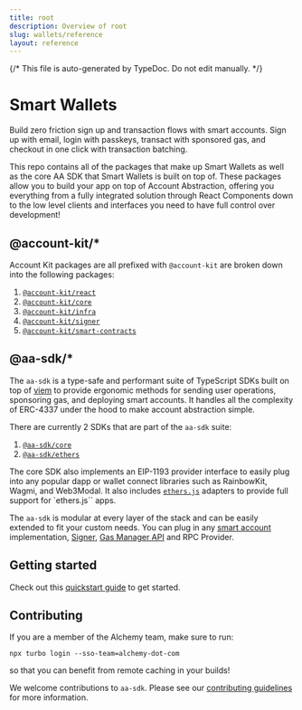 ```yaml
---
title: root
description: Overview of root
slug: wallets/reference
layout: reference
---
```


{/* This file is auto-generated by TypeDoc. Do not edit manually. */}

# Smart Wallets

Build zero friction sign up and transaction flows with smart accounts. Sign up with email, login with passkeys, transact with sponsored gas, and checkout in one click with transaction batching.

This repo contains all of the packages that make up Smart Wallets as well as the core AA SDK that Smart Wallets is built on top of. These packages allow you to build your app on top of Account Abstraction, offering you everything from a fully integrated solution through React Components down to the low level clients and interfaces you need to have full control over development!

## @account-kit/\*

Account Kit packages are all prefixed with `@account-kit` are broken down into the following packages:

1. [`@account-kit/react`](https://github.com/alchemyplatform/aa-sdk/tree/main/account-kit/react)
2. [`@account-kit/core`](https://github.com/alchemyplatform/aa-sdk/tree/main/account-kit/core)
3. [`@account-kit/infra`](https://github.com/alchemyplatform/aa-sdk/tree/main/account-kit/infra)
4. [`@account-kit/signer`](https://github.com/alchemyplatform/aa-sdk/tree/main/account-kit/signer)
5. [`@account-kit/smart-contracts`](https://github.com/alchemyplatform/aa-sdk/tree/main/account-kit/smart-contracts)

## @aa-sdk/\*

The `aa-sdk` is a type-safe and performant suite of TypeScript SDKs built on top of [viem](https://viem.sh/) to provide ergonomic methods for sending user operations, sponsoring gas, and deploying smart accounts. It handles all the complexity of ERC-4337 under the hood to make account abstraction simple.

There are currently 2 SDKs that are part of the `aa-sdk` suite:

1. [`@aa-sdk/core`](https://github.com/alchemyplatform/aa-sdk/tree/main/aa-sdk/core)
2. [`@aa-sdk/ethers`](https://github.com/alchemyplatform/aa-sdk/tree/main/aa-sdk/ethers)

The core SDK also implements an EIP-1193 provider interface to easily plug into any popular dapp or wallet connect libraries such as RainbowKit, Wagmi, and Web3Modal. It also includes [`ethers.js`](https://docs.ethers.org/v5/) adapters to provide full support for \`ethers.js\`\` apps.

The `aa-sdk` is modular at every layer of the stack and can be easily extended to fit your custom needs. You can plug in any [smart account](https://www.alchemy.com/docs/wallets/smart-contracts/choosing-a-smart-account#bring-your-own-smart-account) implementation, [Signer](https://www.alchemy.com/docs/wallets/signer/what-is-a-signer), [Gas Manager API](https://www.alchemy.com/docs/wallets/transactions/sponsor-gas) and RPC Provider.

## Getting started

Check out this [quickstart guide](https://www.alchemy.com/docs/wallets/react/quickstart) to get started.

## Contributing

If you are a member of the Alchemy team, make sure to run:

```
npx turbo login --sso-team=alchemy-dot-com
```

so that you can benefit from remote caching in your builds!

We welcome contributions to `aa-sdk`. Please see our [contributing guidelines](_media/CONTRIBUTING.md) for more information.
